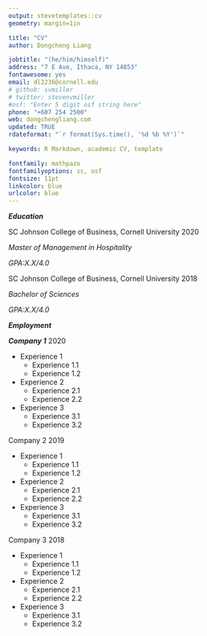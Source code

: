 ```yaml
---
output: stevetemplates::cv
geometry: margin=1in

title: "CV"
author: Dongcheng Liang

jobtitle: "(he/him/himself)"
address: "7 E Ave, Ithaca, NY 14853"
fontawesome: yes
email: dl2236@cornell.edu
# github: svmiller
# twitter: stevenvmiller
#osf: "Enter 5 digit osf string here"
phone: "+607 254 2500"
web: dongchengliang.com
updated: TRUE
rdateformat: "`r format(Sys.time(), '%d %b %Y')`"

keywords: R Markdown, academic CV, template

fontfamily: mathpazo
fontfamilyoptions: sc, osf
fontsize: 11pt
linkcolor: blue
urlcolor: blue
---
```



 \center ___Education___ \center 
 

SC Johnson College of Business, Cornell University \hfill 2020 <br>

\flushleft _Master of Management in Hospitality_ \hfill

\flushleft _GPA:X.X/4.0_ \hfill

SC Johnson College of Business, Cornell University \hfill 2018 <br>

\flushleft _Bachelor of Sciences_ \hfill

\flushleft _GPA:X.X/4.0_ \hfill

 \center ___Employment___ \center

***Company 1*** \hfill 2020 <br>

* Experience 1
    * Experience 1.1
    * Experience 1.2
* Experience 2
    * Experience 2.1
    * Experience 2.2
* Experience 3
    * Experience 3.1
    * Experience 3.2

Company 2 \hfill 2019 

* Experience 1
    * Experience 1.1
    * Experience 1.2
* Experience 2
    * Experience 2.1
    * Experience 2.2
* Experience 3
    * Experience 3.1
    * Experience 3.2


Company 3 \hfill 2018 

* Experience 1
    * Experience 1.1
    * Experience 1.2
* Experience 2
    * Experience 2.1
    * Experience 2.2
* Experience 3
    * Experience 3.1
    * Experience 3.2


